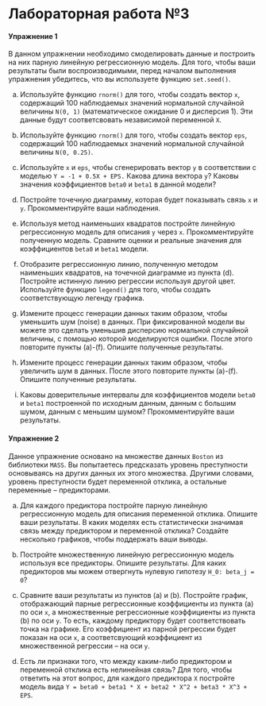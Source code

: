 # Лабораторная работа №3

#### Упражнение 1

В данном упражнении необходимо смоделировать данные и построить на них парную линейную регрессионную модель. Для того, чтобы ваши результаты были воспроизводимыми, перед началом выполнения упражнения убедитесь, что вы используете функцию `set.seed()`.

(a) Используйте функцию `rnorm()` для того, чтобы создать вектор `x`, содержащий 100 наблюдаемых значений нормальной случайной величины `N(0, 1)` (математическое ожидание 0 и дисперсия 1). Эти данные будут соответсвовать независимой переменной `X`.

(b) Используйте функцию `rnorm()` для того, чтобы создать вектор `eps`, содержащий 100 наблюдаемых значений нормальной случайной величины `N(0, 0.25)`.

(c) Используйте `x` и `eps`, чтобы сгенерировать вектор `y` в соответствии с моделью `Y = -1 + 0.5X + EPS.` Какова длина вектора `y`? Каковы значения коэффициентов `beta0` и `beta1` в данной модели?

(d) Постройте точечную диаграмму, которая будет показывать связь `x` и `y`. Прокомментируйте ваши наблюдения.

(e) Используя метод наименьших квадратов постройте линейную регрессионную модель для описания `y` через `x`. Прокомментируйте полученную модель. Сравните оценки и реальные значения для коэффициентов `beta0` и `beta1` модели.

(f) Отобразите регрессионную линию, полученную методом наименьших квадратов,  на точечной диаграмме из пункта (d).  Постройте истинную линию регрессии используя другой цвет. Используйте функцию `legend()` для того, чтобы создать соответствующую легенду графика.

(g) Измените процесс генерации данных таким образом, чтобы уменьшить шум (noise) в данных. При фиксированной модели вы можете это сделать уменьшив дисперсию  нормальной случайной величины, с помощью которой моделируются ошибки. После этого повторите пункты (a)-(f). Опишите полученные результаты.

(h)  Измените процесс генерации данных таким образом, чтобы увеличить шум в данных. После этого повторите пункты (a)-(f). Опишите полученные результаты.

(i) Каковы доверительные интервалы для коэффициентов модели `beta0` и `beta1` построенной по исходным данным, данным с большим шумом, данным с меньшим шумом? Прокомментируйте ваши результаты.

#### Упражнение 2

Данное упражнение основано на множестве данных `Boston` из библиотеки `MASS`. Вы попытаетесь предсказать уровень преступности основываясь на других данных их этого множества. Другими словами, уровень преступности будет переменной отклика, а остальные переменные -- предикторами.

(a) Для каждого предиктора постройте парную линейную регрессионную модель для описания переменной отклика. Опишите ваши результаты. В каких моделях есть статистически значимая связь между предиктором и переменной отклика? Создайте несколько графиков, чтобы поддержать ваши выводы.

(b) Постройте множественную линейную регрессионную модель используя все предикторы. Опишите результаты. Для каких предикторов мы можем отвергнуть нулевую гипотезу `H_0: beta_j = 0 `?

(c) Сравните ваши результаты из пунктов (a) и (b). Постройте график, отображающий парные регрессионные коэффициенты из пункта (a) по оси `x`, а множественные регрессионные коэффициенты из пункта (b) по оси `y`. То есть, каждому предиктору будет соответствовать точка на графике. Его коэффициент из парной регрессии будет показан на оси `x`, а соответсвующий коэффициент из множественной регрессии -- на оси `y`.

(d) Есть ли признаки того, что между каким-либо предиктором и переменной отклика есть нелинейная связь? Для того, чтобы ответить на этот вопрос, для каждого предиктора `X` постройте модель вида `Y = beta0 + beta1 * X + beta2 * X^2 + beta3 * X^3 + EPS`.

